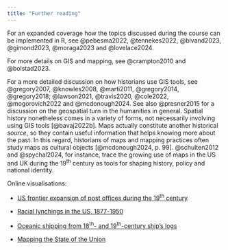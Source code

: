 ```yaml
---
title: "Further reading"
---
```


For an expanded coverage how the topics discussed during the course can be implemented in R, see @pebesma2022, @tennekes2022, @bivand2023, @gimond2023, @moraga2023 and @lovelace2024.

For more details on GIS and mapping, see @crampton2010 and @bolstad2023.

For a more detailed discussion on how historians use GIS tools, see @gregory2007, @knowles2008, @marti2011, @gregory2014, @gregory2018; @lawson2021, @travis2020, @cole2022, @mogorovich2022 and @mcdonough2024. See also @presner2015 for a discussion on the geospatial turn in the humanities in general. Spatial history nonetheless comes in a variety of forms, not necessarily involving using GIS tools [@bavaj2022b]. Maps actually constitute another historical *source*, so they contain useful information that helps knowing more about the past. In this regard, historians of maps and mapping practices often study maps as cultural objects [@mcdonough2024, p. 99]. @schulten2012 and @spychal2024, for instance, trace the growing use of maps in the US and UK during the 19^th^ century as tools for shaping history, policy and national identity.

Online visualisations:

- [US frontier expansion of post offices during the 19^th^ century](https://cblevins.github.io/us-post-offices/)

- [Racial lynchings in the US, 1877-1950](https://lynchinginamerica.eji.org/)

- [Oceanic shipping from 18^th^- and 19^th^-century ship's logs](http://sappingattention.blogspot.com/2012/11/reading-digital-sources-case-study-in.html)

- [Mapping the State of the Union](https://www.theatlantic.com/politics/archive/2015/01/mapping-the-state-of-the-union/384576/)



